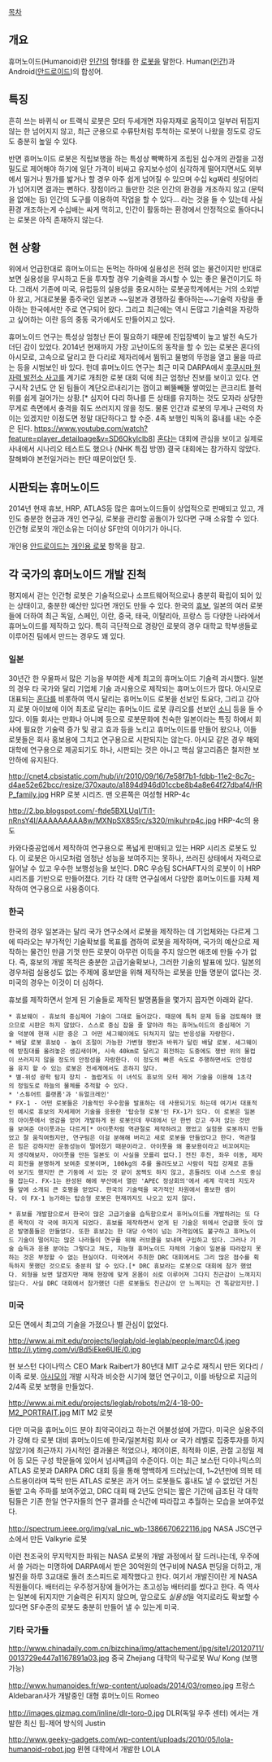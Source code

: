 [[목차]]

== 개요 ==
휴머노이드(Humanoid)란 [[인간]]의 형태를 한 [[로봇]]을 말한다. Human([[인간]])과 Android([[안드로이드]])의 합성어. 

== 특징 ==
흔히 쓰는 바퀴식 or 트랙식 로봇은 모터 두세개면 자유자재로 움직이고 일부러 뒤집지 않는 한 넘어지지 않고, 최근 군용으로 수류탄처럼 투척하는 로봇이 나왔을 정도로 강도도 충분히 높일 수 있다. 

반면 휴머노이드 로봇은 직립보행을 하는 특성상 빡빡하게 조립된 십수개의 관절을 고정밀도로 제어해야 하기에 일단 가격이 비싸고 유지보수성이 심각하게 떨어지면서도 외부에서 밀거나 뭔가를 밟거나 할 경우 아주 쉽게 넘어질 수 있으며 수십 kg짜리 쇳덩어리가 넘어지면 결과는 뻔하다. 장점이라고 들만한 것은 인간의 환경을 개조하지 않고 (문턱을 없애는 등) 인간의 도구를 이용하여 작업을 할 수 있다... 라는 것을 들 수 있는데 사실 환경 개조하는게 수십배는 싸게 먹히고, 인간이 활동하는 환경에서 안정적으로 돌아다니는 로봇은 아직 존재하지 않는다. 

== 현 상황 ==
위에서 언급한대로 휴머노이드는 돈먹는 하마에 실용성은 전혀 없는 물건이지만 반대로 보면 실용성을 무시하고 돈을 투자할 경우 기술력을 과시할 수 있는 좋은 물건이기도 하다. 그래서 기존에 미국, 유럽등의 실용성을 중요시하는 로봇공학계에서는 거의 소외받아 왔고, 거대로봇물 종주국인 일본과 ~~일본과 경쟁하길 좋아하는~~기술력 자랑을 좋아하는 한국에서만 주로 연구되어 왔다. 그리고 최근에는 역시 돈많고 기술력을 자랑하고 싶어하는 이란 등의 중동 국가에서도 만들어지고 있다.

휴머노이드 연구는 특성상 엄청난 돈이 필요하기 때문에 진입장벽이 높고 발전 속도가 더딘 감이 있었다. 2014년 현재까지 가장 고난이도의 동작을 할 수 있는 로봇은 혼다의 아시모로, 고속으로 달리고 한 다리로 제자리에서 뜀뛰고 물병의 뚜껑을 열고 물을 따르는 등을 시범보인 바 있다. 헌데 휴머노이드 연구는 최근 미국 DARPA에서 [[후쿠시마 원자력 발전소 사고]]를 계기로 개최한 로봇 대회 덕에 최근 엄청난 진보를 보이고 있다. 연구시작 2년도 안 된 팀들이 계단오르내리기는 껌이고 삐뚤빼뚤 쌓여있는 콘크리트 블럭 위를 쉽게 걸어가는 상황.[* 심지어 다리 하나를 든 상태를 유지하는 것도 모자라 상당한 무게로 측면에서 충격을 줘도 쓰러지지 않을 정도. 물론 인간과 로봇의 무게나 근력의 차이는 있겠지만 이정도면 정말 대단하다고 할 수준. 4족 보행인 빅독의 흉내를 내는 수준은 된다. https://www.youtube.com/watch?feature=player_detailpage&v=SD6Okylclb8] [[혼다]]는 대회에 관심을 보이고 실제로 사내에서 시나리오 테스트도 했으나 (NHK 특집 방영) 결국 대회에는 참가하지 않았다. 잘해봐야 본전일거라는 판단 때문이었던 듯. 

== 시판되는 휴머노이드 ==
2014년 현재 휴보, HRP, ATLAS등 많은 휴머노이드들이 상업적으로 판매되고 있고, 개인도 충분한 현금과 개인 연구실, 로봇을 관리할 공돌이가 있다면 구매 소유할 수 있다. 인간형 로봇의 개인소유는 더이상 SF만의 이야기가 아니다.

개인용 [[안드로이드]]는 [[개인용 로봇]] 항목을 참고.

== 각 국가의 휴머노이드 개발 진척 ==
평지에서 걷는 인간형 로봇은 기술적으로나 소프트웨어적으로나 충분히 확립이 되어 있는 상태이고, 충분한 예산만 있다면 개인도 만들 수 있다. 한국의 [[휴보]], 일본의 여러 로봇들에 더하여 최근 독일, 스페인, 이란, 중국, 태국, 이탈리아, 프랑스 등 다양한 나라에서 휴머노이드를 제작하고 있다. 특히 극단적으로 경량인 로봇의 경우 대학교 학부생들로 이루어진 팀에서 만드는 경우도 꽤 있다.

=== 일본 ===
30년간 한 우물파서 많은 기능을 부여한 세계 최고의 휴머노이드 기술력 과시했다. 일본의 경우 타 국가와 달리 기업체 기술 과시용으로 제작되는 휴머노이드가 많다. 아시모로 대표되는 [[혼다]]를 비롯하여 역시 달리는 휴머노이드 로봇을 선보인 토요다, 그리고 강아지 로봇 아이보에 이어 최초로 달리는 휴머노이드 로봇 큐리오를 선보인 [[소니]] 등을 들 수 있다. 이들 회사는 만화나 아니메 등으로 로봇문화에 친숙한 일본이라는 특징 하에서 회사에 필요한 기술력 증가 및 광고 효과 등을 노리고 휴머노이드를 만들어 왔으나, 이들 로봇들은 회사 홍보용에 그치고 연구용으로 시판되지는 않는다. 아시모 같은 경우 해외 대학에 연구용으로 제공되기도 하나, 시판되는 것은 아니고 핵심 알고리즘은 철저한 보안하에 유지된다. 

http://cnet4.cbsistatic.com/hub/i/r/2010/09/16/7e58f7b1-fdbb-11e2-8c7c-d4ae52e62bcc/resize/370xauto/a1894d946d01ccbe8b4a8e64f27dbaf4/HRP_family.jpg
HRP 로봇 시리즈. 맨 오른쪽은 여성형 HRP-4c

http://2.bp.blogspot.com/-ftde5BXLUqI/Ti1-nRnsY4I/AAAAAAAAA8w/MXNpSX8S5rc/s320/mikuhrp4c.jpg
HRP-4c의 용도

카와다중공업에서 제작하여 연구용으로 폭넓게 판매되고 있는 HRP 시리즈 로봇도 있다. 이 로봇은 아시모처럼 엄청난 성능을 보여주지는 못하나, 쓰러진 상태에서 자력으로 일어날 수 있고 우수한 보행성능을 보인다. DRC 우승팀 SCHAFT사의 로봇이 이 HRP시리즈를 기반으로 만들어졌다. 기타 각 대학 연구실에서 다양한 휴머노이드를 자체 제작하여 연구용으로 사용중이다.

=== 한국 ===
한국의 경우 일본과는 달리 국가 연구소에서 로봇을 제작하는 데 기업체와는 다르게 그에 따라오는 부가적인 기술확보를 목표를 겸하여 로봇을 제작하며, 국가의 예산으로 제작하는 물건인 만큼 기껏 만든 로봇이 아무런 이득을 주지 않으면 애초에 만들 수가 없다. 즉, 휴보의 개발 목적은 충분한 고급기술확보나, 그러한 기술의 발표에 있다. 일본의 경우처럼 실용성도 없는 주제에 홍보만을 위해 제작하는 로봇을 만들 명분이 없다는 것. 미국의 경우는 이것이 더 심하다.

휴보를 제작하면서 얻게 된 기술들로 제작된 발명품들을 몇가지 꼽자면 아래와 같다. 

 * 휴보웨이 - 휴보의 중심제어 기술이 그대로 들어갔다. 때문에 특허 문제 등을 검토해야 했으므로 시판은 하지 않았다. 스스로 중심 잡을 줄 알야랴 하는 휴머노이드의 중심제어 기술 덕분에 현재 시판 중은 그 어떤 세그웨이에도 뒤쳐지지 않는 반응성을 자랑한다.
 * 배달 로봇 휴보Q - 높이 조절이 가능한 가변형 쟁반과 바퀴가 달린 배달 로봇. 세그웨이에 받침대를 올려놓은 생김새이며, 시속 40km로 달리고 회전하는 도중에도 쟁반 위의 물컵이 쓰러지지 않을 정도의 안정성을 자랑한다. 이 정도의 빠른 속도로 주행하면서도 안정성을 유지 할 수 있는 로봇은 전세계에서도 흔하지 않다.
 * 별-위성 광학 탐지 장치 - 놀랍게도 이 녀석도 휴보의 모터 제어 기술을 이용해 1초각의 정밀도로 하늘의 물체를 추적할 수 있다.
 * '스튜어트 플랫폼'과 '듀얼크레인'
 * FX-1 - 어떤 로봇들은 기술적인 우수함을 발표하는 데 사용되기도 하는데 여기서 대표적인 예시로 휴보의 자세제어 기술을 응용한 '탑승형 로봇'인 FX-1가 있다. 이 로봇은 일본의 아이풋에서 영감을 얻어 개발하게 된 로봇인데 무대에서 단 한번 걷고 주저 앉는 것만을 보여준 아이풋과는 다르게[* 아이풋처럼 역관절로 제작하려고 했었고 실험용 로봇까지 만들었고 잘 움직여줬지만, 연구팀은 이걸 분해해 버리고 새로 로봇을 만들었다고 한다. 역관절은 힘은 강하지만 운동성능이 떨어졌기 때문이라고. 아이풋을 왜 홍보용이라고 비꼬여지는지 생각해보자. 아이풋을 만든 일본도 이 사실을 모를리 없다.] 전진 후진, 좌우 이동, 제자리 회전을 분명하게 보여준 로봇이며, 100kg의 추를 올려도보고 사람이 직접 강제로 흔들어 보기도 했지만 큰 기둥에 서 있는 것 같이 꿈쩍도 하지 않고, 흔들려도 이내 스스로 중심을 잡는다. FX-1는 완성된 해에 부산에서 열린 'APEC 정상회의'에서 세계 각국의 지도자들 앞에 소개되 큰 호평을 얻었다. 한국의 기술력을 국가적인 차원에서 홍보한 셈이다. 이 FX-1 능가하는 탑승형 로봇은 현재까지도 나오고 있지 않다.

 * 휴보를 개발함으로서 한국이 많은 고급기술을 습득함으로서 휴머노이드를 개발하려는 또 다른 목적이 각 국에 퍼지게 되었다. 휴보를 제작하면서 얻게 된 기술은 위에서 언급했 듯이 많은 발명품들은 만들었다. 또한 휴보2는 한 대당 수억이 넘는 가격임에도 불구하고 휴머노이드 기술이 떨어지는 많은 나라들이 연구를 위해 러브콜을 보내며 구입하고 있다. 그러나 기술 습득과 응용 분야는 그렇다고 쳐도, 지능형 휴머노이드 자체의 기술이 일본을 따라잡지 못하는 것은 부정할 수 없는 현실이다. 미국에서 주최한 DRC 대회에서도 그리 많은 점수를 획득하지 못했던 것으로도 충분히 알 수 있다.[* DRC 휴보라는 로봇으로 대회에 참가 했었다. 외형을 보면 알겠지만 재해 현장에 맞게 온몸이 쇠로 이루어져 그다지 친근감이 느껴지지않는다. 사실 DRC 대회에서 참가했던 다른 로봇들도 친근감이 안 느껴지는 건 똑같았지만.]

=== 미국 ===
모든 면에서 최고의 기술을 가졌으나 별 관심이 없었다.

http://www.ai.mit.edu/projects/leglab/old-leglab/people/marc04.jpeg
http://i.ytimg.com/vi/Bd5iEke6UlE/0.jpg

현 보스턴 다이나믹스 CEO Mark Raibert가 80년대 MIT 교수로 재직시 만든 외다리 / 이족 로봇. [[아시모]]의 개발 시작과 비슷한 시기에 했던 연구이고, 이를 바탕으로 지금의 2/4족 로봇 보행을 만들었다.

http://www.ai.mit.edu/projects/leglab/robots/m2/4-18-00-M2_PORTRAIT.jpg
MIT M2 로봇

다만 미국을 휴머노이드 분야 최약국이라고 하는건 어불성설에 가깝다. 미국은 실용주의가 강해 타 로봇 대비 휴머노이드에 한국/일본처럼 회사 or 국가 레벨로 집중투자를 하지 않았기에 최근까지 가시적인 결과물은 적었으나, 제어이론, 최적화 이론, 관절 고정밀 제어 등 모든 구성 학문들에 있어서 넘사벽급의 수준이다. 이는 최근 보스턴 다이나믹스의 ATLAS 로봇과 DARPA DRC 대회 등을 통해 명백하게 드러났는데, 1~2년만에 의복 테스트용이라며 뚝딱 만든 ATLAS 로봇은 과거 어느 로봇들도 흉내도 낼 수 없었던 거친 돌밭 고속 주파를 보여주었고, DRC 대회 때 2년도 안되는 짧은 기간에 급조된 각 대학 팀들은 기존 한일 연구자들의 연구 결과를 순식간에 따라잡고 추월하는 모습을 보여주었다. 

http://spectrum.ieee.org/img/val_nic_wb-1386670622116.jpg
NASA JSC연구소에서 만든 Valkyrie 로봇

이런 천조국의 무지막지한 파워는 NASA 로봇의 개발 과정에서 잘 드러나는데, 우주에서 쓸 거라는 미명하에 DARPA에서 받은 30억원의 연구비에 NASA 펀딩을 더하고, 개발진을 하루 3교대로 돌려 초스피드로 제작했다고 한다. 여기서 개발진이란 게 NASA 직원들이다. 배터리는 우주정거장에 들어가는 초고성능 배터리를 썼다고 한다. 즉 역사는 일본에 뒤지지만 기술력은 뒤지지 않으며, 앞으로도 ''실용성''을 억지로라도 확보할 수 있다면 SF수준의 로봇도 충분히 만들어 낼 수 있는게 미국.

=== 기타 국가들 ===
http://www.chinadaily.com.cn/bizchina/img/attachement/jpg/site1/20120711/0013729e447a1167891a03.jpg
중국 Zhejiang 대학의  탁구로봇 Wu/ Kong (보행 가능)

http://www.humanoides.fr/wp-content/uploads/2014/03/romeo.jpg
프랑스 Aldebaran사가 개발중인 대형 휴머노이드 Romeo

http://images.gizmag.com/inline/dlr-toro-0.jpg
DLR(독일 우주 센터) 에서는 개발한 최신 힘-제어 방식의 Justin

http://www.geeky-gadgets.com/wp-content/uploads/2010/05/lola-humanoid-robot.jpg
뮌헨 대학에서 개발한 LOLA
  
